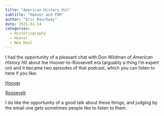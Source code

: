 ```yaml
---
title: "American History Hit"
subtitle: "Hoover and FDR"
author: "Eric Rauchway"
date: 2025-01-14
categories: 
  - Historiography
  - Hoover
  - New Deal
---
```


I had the opportunity of a pleasant chat with Don Wildman of *American History Hit* about the Hoover-to-Roosevelt era (arguably a thing I'm expert on) and it became two episodes of that podcast, which you can listen to here if you like:

[Hoover](https://shows.acast.com/american-history-hit/episodes/president-herbert-hoover-did-he-cause-the-great-depression)

[Roosevelt](https://shows.acast.com/american-history-hit/episodes/fdr-the-new-deal)

I do like the opportunity of a good talk about these things, and judging by the email one gets sometimes people like to listen to them.